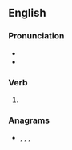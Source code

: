 ==English==

===Pronunciation===
* {{IPA|/pɹaɪzd/|lang=en}}
* {{homophones|prized|lang=en}}

===Verb===
{{head|en|verb form}}

# {{en-past of|prise}}

===Anagrams===
* {{l|en|prides}}, {{l|en|risped}}, {{l|en|spider}}, {{l|en|spired}}